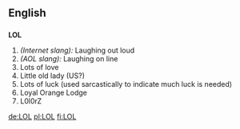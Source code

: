 ==English==

==={{Abbreviation}}===
'''LOL'''
# ''(Internet slang):'' Laughing out loud
# ''(AOL slang):'' Laughing on line
# Lots of love
# Little old lady (US?) <!--Um, where in US is this used? -->
# Lots of luck (used sarcastically to indicate much luck is needed)
# Loyal Orange Lodge
# L0l0rZ

[[de:LOL]]
[[pl:LOL]]
[[fi:LOL]]
